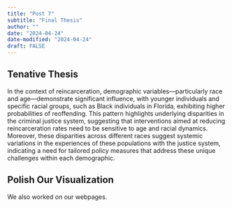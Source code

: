 ```yaml
---
title: "Post 7"
subtitle: "Final Thesis"
author: ""
date: "2024-04-24"
date-modified: "2024-04-24"
draft: FALSE
---
```


## Tenative Thesis
In the context of reincarceration, demographic variables—particularly race and age—demonstrate significant influence, with younger individuals and specific racial groups, such as Black individuals in Florida, exhibiting higher probabilities of reoffending. This pattern highlights underlying disparities in the criminal justice system, suggesting that interventions aimed at reducing reincarceration rates need to be sensitive to age and racial dynamics. Moreover, these disparities across different races suggest systemic variations in the experiences of these populations with the justice system, indicating a need for tailored policy measures that address these unique challenges within each demographic.

## Polish Our Visualization
We also worked on our webpages.